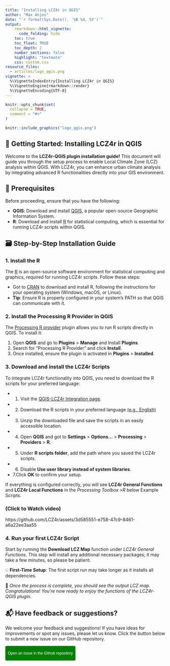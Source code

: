```yaml
---
title: "Installing LCZ4r in QGIS"
author: "Max Anjos"
date: "`r format(Sys.Date(), '%B %d, %Y')`"
output:
    rmarkdown::html_vignette:
      code_folding: hide
    toc: true
    toc_float: TRUE
    toc_depth: 2
    number_sections: false
    highlight: "textmate"
    css: custom.css
resource_files:
  - articles/logo_qgis.png
vignette: >
  %\VignetteIndexEntry{Installing LCZ4r in QGIS}
  %\VignetteEngine{rmarkdown::render}
  %\VignetteEncoding{UTF-8}
---
```


```r
knitr::opts_chunk$set(
  collapse = TRUE,
  comment = "#>"
)
```

```r
knitr::include_graphics("logo_qgis.png")
```

## 🚀 Getting Started: Installing LCZ4r in QGIS

Welcome to the **LCZ4r-QGIS plugin installation guide!** This document will guide you through the setup process to enable Local Climate Zone (LCZ) analysis within QGIS. With LCZ4r, you can enhance urban climate analysis by integrating advanced R functionalities directly into your GIS environment.

## 📌 Prerequisites

Before proceeding, ensure that you have the following:

-   **QGIS**: Download and install [QGIS](https://qgis.org/), a popular open-source Geographic Information System.
-   **R**: Download and install [R](https://www.r-project.org/) for statistical computing, which is essential for running LCZ4r scripts within QGIS.

## 🗃 Step-by-Step Installation Guide

### 1. Install the R

The [R](https://www.r-project.org/) is an open-source software environment for statistical computing and graphics, required for running LCZ4r scripts. Follow these steps:

* Got to [CRAN](https://cran.r-project.org/) to download and install R, following the instructions for your operating system (Windows, macOS, or Linux). 
* **Tip**: Ensure R is properly configured in your system’s PATH so that QGIS can communicate with it.

### 2. Install the Processing R Provider in QGIS

The [Processing R provider](https://north-road.github.io/qgis-processing-r/) plugin allows you to run R scripts directly in QGIS. To install it:

1.  Open **QGIS** and go to **Plugins** \> **Manage** and Install **Plugins**.
2.  Search for "Processing R Provider" and click **Install**.
3.  Once installed, ensure the plugin is activated in **Plugins** \> **Installed**.

### 3. Download and install the LCZ4r Scripts

To integrate LCZ4r functionality into QGIS, you need to download the R scripts for your preferred language:

* 1. Visit the [QGIS-LCZ4r Integration page](https://bymaxanjos.github.io/LCZ4r/index.html).
* 2. Download the R scripts in your preferred language [(e.g., English)](https://bymaxanjos.github.io/LCZ4r/articles/english_lcz4r_qgis.html)
* 3. Unzip the downloaded file and save the scripts in an easily accessible location.
* 4. Open **QGIS** and got to **Settings** \> **Options...** \> **Processing** \> **Providers** \> **R**.
* 5. Under **R scripts folder**, add the path where you saved the LCZ4r scripts.
* 6. Disable **Use user library instead of system libraries**.
* 7.Click **OK** to confirm your setup.

If everything is configured correctly, you will see **LCZ4r General Functions** and **LCZ4r Local Functions** in the *Processing Toolbox* \>*R* below Example Scripts.

### (Click to Watch video)

https://github.com/LCZ4r/assets/3d585551-e758-47c9-8461-a6a22ee3aa55

### 4. Run your first LCZ4r Script

Start by running the **Download LCZ Map** function under *LCZ4r General Functions*. This step will install any additional necessary packages; it may take a few minutes, so please be patient.

💡 **First-Time Setup**: The first script run may take longer as it installs all dependencies.

🌟 *Once the process is complete, you should see the output LCZ map. Congratulations! You’re now ready to enjoy the functions of the LCZ4r-QGIS plugin*.

## 📬 Have feedback or suggestions?

We welcome your feedback and suggestions! If you have ideas for improvements or spot any issues, please let us know. Click the button below to submit a new issue on our GitHub repository.

<button type="button" class="btn" style="background-color: #008000; color: white; padding: .25rem .5rem; font-size: .75rem; border: none; border-radius: .25rem;">

<a href='https://github.com/ByMaxAnjos/QGIS-LCZ4r-Multilingual/issues/new'style="text-decoration: none; color: white;"> Open an issue in the Github repository </a>

</button>


